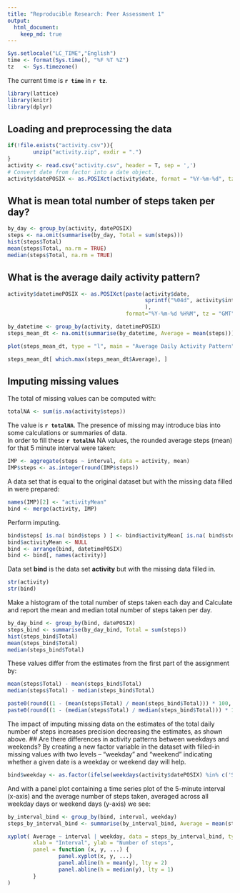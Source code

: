 ```yaml
---
title: "Reproducible Research: Peer Assessment 1"
output: 
  html_document:
    keep_md: true
---
```


```r
Sys.setlocale("LC_TIME","English")
time <- format(Sys.time(), "%F %T %Z")
tz   <- Sys.timezone()
```

The current time is **`r time`** in **`r tz`**.

```r
library(lattice)
library(knitr)
library(dplyr)
```

## Loading and preprocessing the data

```r
if(!file.exists("activity.csv")){
        unzip("activity.zip", exdir = ".")
}
activity <- read.csv("activity.csv", header = T, sep = ',')
# Convert date from factor into a date object.
activity$datePOSIX <- as.POSIXct(activity$date, format = "%Y-%m-%d", tz = "GMT")
```

## What is mean total number of steps taken per day?

```r
by_day <- group_by(activity, datePOSIX)
steps <- na.omit(summarise(by_day, Total = sum(steps)))
hist(steps$Total)
mean(steps$Total, na.rm = TRUE)
median(steps$Total, na.rm = TRUE)
```

## What is the average daily activity pattern?

```r
activity$datetimePOSIX <- as.POSIXct(paste(activity$date, 
                                           sprintf("%04d", activity$interval)
                                           ),
                                     format="%Y-%m-%d %H%M", tz = "GMT")

by_datetime <- group_by(activity, datetimePOSIX)
steps_mean_dt <- na.omit(summarise(by_datetime, Average = mean(steps)))

plot(steps_mean_dt, type = "l", main = "Average Daily Activity Pattern")

steps_mean_dt[ which.max(steps_mean_dt$Average), ]
```

## Imputing missing values
The total of missing values can be computed with:

```r
totalNA <- sum(is.na(activity$steps))
```

The value is **`r totalNA`**. The presence of missing may introduce
bias into some calculations or summaries of data.  
In order to fill these **`r totalNA`** NA values, the rounded average steps (mean)
for that 5 minute interval were taken:

```r
IMP <- aggregate(steps ~ interval, data = activity, mean)
IMP$steps <- as.integer(round(IMP$steps))
```

A data set that is equal to the original dataset but with the missing data filled in were prepared:

```r
names(IMP)[2] <- "activityMean"
bind <- merge(activity, IMP)
```

Perform imputing.

```r
bind$steps[ is.na( bind$steps ) ] <- bind$activityMean[ is.na( bind$steps ) ]
bind$activityMean <- NULL
bind <- arrange(bind, datetimePOSIX)
bind <- bind[, names(activity)]
```

Data set **bind** is the data set **activity** but with the missing data filled in.

```r
str(activity)
str(bind)
```

Make a histogram of the total number of steps taken each day and 
Calculate and report the mean and median total number of steps taken per day.

```r
by_day_bind <- group_by(bind, datePOSIX)
steps_bind <- summarise(by_day_bind, Total = sum(steps))
hist(steps_bind$Total)
mean(steps_bind$Total)
median(steps_bind$Total)
```

These values differ from the estimates from the first part of the assignment by:

```r
mean(steps$Total) - mean(steps_bind$Total)
median(steps$Total) - median(steps_bind$Total)

paste0(round((1 - (mean(steps$Total) / mean(steps_bind$Total))) * 100, digits = 2),"%")
paste0(round((1 - (median(steps$Total) / median(steps_bind$Total))) * 100, digits = 2),"%")
```

The impact of imputing missing data on the estimates of the total daily number
of steps increases precision decreasing the estimates, as shown above.
## Are there differences in activity patterns between weekdays and weekends?
By creating a new factor variable in the dataset with filled-in missing values with two levels – “weekday” and “weekend” indicating whether a given date is a weekday or weekend day will help.

```r
bind$weekday <- as.factor(ifelse(weekdays(activity$datePOSIX) %in% c('Saturday', 'Sunday'), 'weekend', 'weekday'))
```

And with a panel plot containing a time series plot of the 5-minute interval (x-axis) and the average number of steps taken, averaged across all weekday days or weekend days (y-axis) we see:

```r
by_interval_bind <- group_by(bind, interval, weekday)
steps_by_interval_bind <- summarise(by_interval_bind, Average = mean(steps))

xyplot( Average ~ interval | weekday, data = steps_by_interval_bind, type = "l", layout = c(1,2),
        xlab = "Interval", ylab = "Number of steps", 
        panel = function (x, y, ...) {
                panel.xyplot(x, y, ...)
                panel.abline(h = mean(y), lty = 2)
                panel.abline(h = median(y), lty = 1)
        }
)
```
